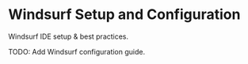 # Windsurf Setup and Configuration

Windsurf IDE setup & best practices.

TODO: Add Windsurf configuration guide.
